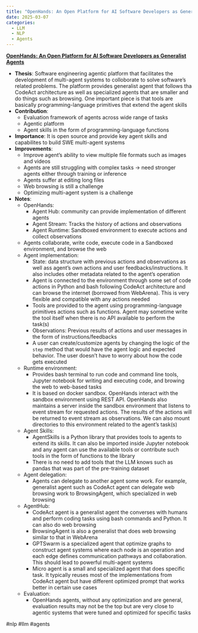 ```yaml
---
title: "OpenHands: An Open Platform for AI Software Developers as Generalist Agents"
date: 2025-03-07
categories:
  - LLM
  - NLP
  - Agents
---
```

**[OpenHands: An Open Platform for AI Software Developers as Generalist Agents](http://arxiv.org/abs/2407.16741)**

- **Thesis**: Software engineering agentic platform that facilitates the
  development of multi-agent systems to colloborate to solve software's related
  problems. The platform provides generalist agent that follows tha CodeAct
  architecture as well as specialized agents that are smaller and do things
  such as browsing. One important piece is that tools are basically
  programming-language primitives that extend the agent skills
- **Contribution**:
  - Evaluation framework of agents across wide range of tasks
  - Agentic platform
  - Agent skills in the form of programming-language functions
- **Importance**: It is open source and provide key agent skills and
  capabilites to build SWE multi-agent systems
- **Improvements**:
  - Improve agent's ability to view multiple file formats such as images and
    videos
  - Agents are still struggling with complex tasks -> need stronger agents
    either through training or inference
  - Agents suffer at editing long files
  - Web browsing is still a challenge
  - Optimizing multi-agent system is a challenge
- **Notes**:
  - OpenHands:
      - Agent Hub: community can provide implementation of different agents
      - Agent Stream: Tracks the history of actions and observations
      - Agent Runtime: Sandboxed environment to execute actions and collect observations
  - Agents collaborate, write code, execute code in a Sandboxed environment, and
    browse the web
  - Agent implementation:
    - State: data structure with previous actions and observations as well ass
      agent's own actions and user feedbacks/instructions. It also includes
      other metadata related to the agent's operation
    - Agent is connected to the environment through some set of code actions in
      Python and bash following CodeAct architecture and can browse the
      internet (borrowed from WebArena). This is very flexible and compatible
      with any actions needed
    - Tools are provided to the agent using programming-language primitives
      actions such as functions. Agent may sometime write the tool itself when
      there is no API available to perform the task(s)
    - Observations: Previous results of actions and user messages in the form
      of instructions/feedbacks
    - A user can create/customize agents by changing the logic of the `step`
      method that would have the agent logic and expected behavior. The user
      doesn't have to worry about how the code gets executed
  - Runtime environment:
    - Provides bash terminal to run code and command line tools, Jupyter
      notebook for writing and executing code, and browing the web to web-based
      tasks
    - It is based on docker sandbox. OpenHands interact with the sandbox
      environment using REST API. OpenHands also maintains a server inside the
      sandbox environment that listens to event stream for requested actions.
      The results of the actions will be returned to event stream as
      observations. We can also mount directories to this environment related
      to the agent's task(s)
  - Agent Skills:
    - AgentSkills is a Python library that provides tools to agents to extend
      its skills. It can also be imported inside Jupyter notebook and any agent
      can use the available tools or contribute such tools in the form of
      functions to the library
    - There is no need to add tools that the LLM knows such as pandas that was
      part of the pre-training dataset
  - Agent delegation:
    - Agents can delegate to another agent some work. For example, generalist
      agent such as CodeAct agent can delegate web browsing work to
      BrowsingAgent, which specialized in web browsing
  - AgentHub:
    - CodeAct agent is a generalist agent the converses with humans and perform
      coding tasks using bash commands and Python. It can also do web browsing
    - BrowsingAgent is also a generalist that does web browsing similar to that
      in WebArena
    - GPTSwarm is a specialized agent that optimize graphs to construct agent
      systems where each node is an operation and each edge defines communication
      pathways and collaboration. This should lead to powerful multi-agent
      systems
    - Micro agent is a small and specialized agent that does specific task. It
      typically reuses most of the implementations from CodeAct agent but have
      different optimized prompt that works better in certain use cases
  - Evaluation:
    - OpenHands agents, without any optimization and are general, evaluation
      results may not be the top but are very close to agentic systems that
      were tuned and optimized for specific tasks

#nlp #llm #agents
